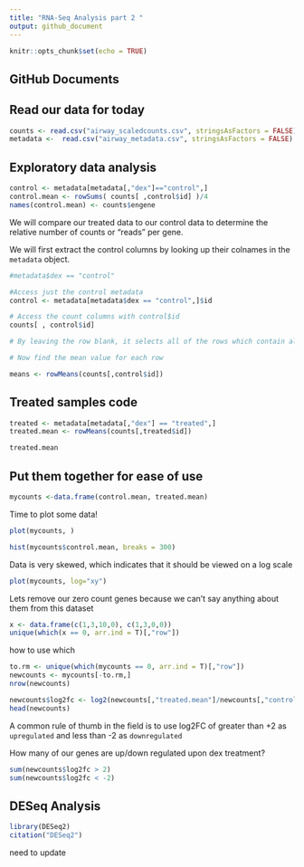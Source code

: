 ```yaml
---
title: "RNA-Seq Analysis part 2 "
output: github_document
---
```


```r
knitr::opts_chunk$set(echo = TRUE)
```

## GitHub Documents

## Read our data for today

```r
counts <- read.csv("airway_scaledcounts.csv", stringsAsFactors = FALSE)
metadata <-  read.csv("airway_metadata.csv", stringsAsFactors = FALSE)
```

## Exploratory data analysis

```r
control <- metadata[metadata[,"dex"]=="control",]
control.mean <- rowSums( counts[ ,control$id] )/4
names(control.mean) <- counts$engene
```

We will compare our treated data to our control data to determine the relative number of counts or "reads" per gene.

We will first extract the control columns by looking up their colnames in the `metadata` object.

```r
#metadata$dex == "control"

#Access just the control metadata
control <- metadata[metadata$dex == "control",]$id
```

```r
# Access the count columns with control$id
counts[ , control$id]

# By leaving the row blank, it selects all of the rows which contain all analyzed genes from the experiment
```

```r
# Now find the mean value for each row

means <- rowMeans(counts[,control$id])
```

## Treated samples code

```r
treated <- metadata[metadata[,"dex"] == "treated",]
treated.mean <- rowMeans(counts[,treated$id])

treated.mean
```

## Put them together for ease of use

```r
mycounts <-data.frame(control.mean, treated.mean)
```

Time to plot some data!

```r
plot(mycounts, )
```

```r
hist(mycounts$control.mean, breaks = 300)
```

Data is very skewed, which indicates that it should be viewed on a log scale

```r
plot(mycounts, log="xy")
```

Lets remove our zero count genes because we can't say anything about them from this dataset

```r
x <- data.frame(c(1,3,10,0), c(1,3,0,0))
unique(which(x == 0, arr.ind = T)[,"row"])
```
how to use which

```r
to.rm <- unique(which(mycounts == 0, arr.ind = T)[,"row"])
newcounts <- mycounts[-to.rm,]
nrow(newcounts)
```

```r
newcounts$log2fc <- log2(newcounts[,"treated.mean"]/newcounts[,"control.mean"])
head(newcounts)
```

A common rule of thumb in the field is to use log2FC of greater than +2 as `upregulated` and less than -2 as `downregulated`

How many of our genes are up/down regulated upon dex treatment?

```r
sum(newcounts$log2fc > 2)
sum(newcounts$log2fc < -2)
```

## DESeq Analysis

```r
library(DESeq2)
citation("DESeq2")
```

need to update